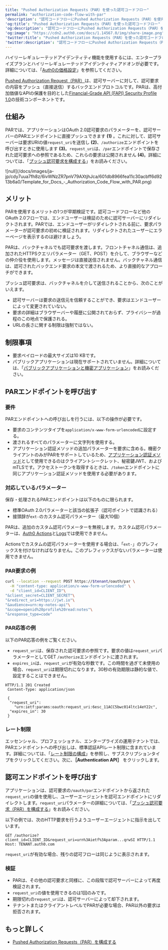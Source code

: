 ```yaml
---
title: "Pushed Authorization Requests（PAR）を使った認可コードフロー"
permalink: "authorization-code-flow-with-par"
'description': "認可コードフローにPushed Authorization Requests（PAR）を使用する方法について説明します。"
'og:title': "Pushed Authorization Requests（PAR）を使った認可コードフロー"
'og:description': "認可コードフローにPushed Authorization Requests（PAR）を使用する方法について説明します。"
'og:image': "https://cdn2.auth0.com/docs/1.14567.0/img/share-image.png"
'twitter:title': "Pushed Authorization Requests（PAR）を使った認可コードフロー"
'twitter:description': "認可コードフローにPushed Authorization Requests（PAR）を使用する方法について説明します。"
---
```


<Callout icon="file-lines" color="#0EA5E9" iconType="regular">

ハイリーレギュレーテッドアイデンティティ機能を使用するには、エンタープライズプランとハイリーレギュレーテッドアイデンティティアドオンが必要です。詳細については、「[Auth0の価格設定](https://auth0.com/pricing/)」を参照してください。

</Callout>

[Pushed Authorization Request（PAR）](https://datatracker.ietf.org/doc/html/rfc9126)は、認可サーバーに対して、認可要求の内容をプッシュ（直接送信）するバックエンドプロトコルです。PARは、高付加価値なAPIの保護を目的とした[Financial-Grade API (FAPI) Security Profile 1.0](https://openid.net/specs/openid-financial-api-part-2-1_0.html)の技術コンポーネントです。

## 仕組み

PARでは、アプリケーションは<Tooltip data-tooltip-id="react-containers-DefinitionTooltip-1" href="/docs/ja-jp/glossary?term=oath2" tip="OAuth 2.0: 認可プロトコルとワークフローを定義する認可フレームワーク。" cta="用語集の表示">OAuth 2.0</Tooltip>認可要求のパラメーターを、認可サーバーのPARエンドポイントに直接プッシュできます **(1)** 。これに対して、認可サーバーは要求URIの値`request_uri`を送信し **(2)**、`/authorize`エンドポイントを呼び出すときに使用します **(3)**。`request_uri`は、`/par`エンドポイントで保存された認可要求への参照であるため、これらの要求は公開されません **(4)**。詳細については、「[プッシュ認可要求を構成する](/docs/ja-jp/get-started/applications/configure-par)」をお読みください。

<Frame>![null](/docs/images/ja-jp/cdy7uua7fh8z/6ivWNzZR7pnV79AXtjhJca/601db8966fea11c30acbff6d9213b6a0/Template_for_Docs_-_Authorization_Code_Flow_with_PAR.png)</Frame>

## メリット

PARを使用するメリットの1つが早期検証です。認可コードフローなど他のOAuth 2.0フローでは、エンドユーザーは検証のために認可サーバーにリダイレクトされます。PARでは、エンドユーザーがリダイレクトされる前に、要求パラメーターが認可要求の初めに検証されます。リダイレクトされたユーザーにエラーページを表示するのは避けましょう。

PARは、バックチャネルでも認可要求を渡します。フロントチャネル通信は、追加されたHTTPSクエリパラメーター（GET、POST）を介して、ブラウザーなどの仲介役を使用します。メッセージは直接送信されません。バックチャネル通信は、認可されたバックエンド要求の本文で渡されるため、より直接的なアプローチができます。

プッシュ認可要求は、バックチャネルを介して送信されることから、次のことがいえます。

* 認可サーバーは要求の送信元を信頼することができ、要求はエンドユーザーによって変更されていない。
* 要求の詳細はブラウザーバーや履歴に公開されておらず、プライバシーが過程のこの地点で保護される。
* URLの長さに関する制限は強制ではない。

## 制限事項

* 要求ペイロードの最大サイズは10 KBです。
* パブリックアプリケーションは現在サポートされていません。詳細については、「[パブリックアプリケーションと機密アプリケーション](/docs/ja-jp/get-started/applications/confidential-and-public-applications)」をお読みください。

## PARエンドポイントを呼び出す

### 要件

PARエンドポイントへの呼び出しを行うには、以下の操作が必要です。

* 要求のコンテンツタイプを`application/x-www-form-urlencoded`に設定する。
* 渡されるすべてのパラメーターに文字列を使用する。
* アプリケーション認証メソッドの追加パラメーターを要求に含める。機密クライアントのみがPARをサポートしているため、[アプリケーション認証メソッド](https://auth0.com/docs/api/authentication#authentication-methods)として使用できるのはクライアントシークレット、秘密鍵<Tooltip data-tooltip-id="react-containers-DefinitionTooltip-3" href="/docs/ja-jp/glossary?term=json-web-token" tip="JSON Web Token（JWT）: 二者間のクレームを安全に表現するために使用される標準IDトークン形式（および多くの場合、アクセストークン形式）。" cta="用語集の表示">JWT</Tooltip>、およびmTLSです。アクセストークンを取得するときは、`/token`エンドポイントに同じアプリケーション認証メソッドを使用する必要があります。

### 対応しているパラメーター

保存・処理されるPARエンドポイントは以下のものに限られます。

* 標準OAuth 2.0パラメーターと該当の拡張子（認可ポイントで認識される）
* 接頭辞が`ext-`のカスタム認可パラメーター（最大10個）

PARは、追加のカスタム認可パラメーターを無視します。カスタム認可パラメーターは、[Auth0 Actions](/docs/ja-jp/customize/actions)と[Logs](/docs/ja-jp/deploy-monitor/logs)では使用できません。

<Callout icon="file-lines" color="#0EA5E9" iconType="regular">

Actionsでカスタムの認可パラメーターを使用する場合は、「`ext-`」のプレフィックスを付けなければなりません。このプレフィックスがないパラメーターは使用できません。

</Callout>

### PAR要求の例

```bash lines
curl --location --request POST https://$tenant/oauth/par \
  -H "content-type: application/x-www-form-urlencoded" \
  -d "client_id=CLIENT_ID"\
"&client_secret=CLIENT_SECRET"\
"&redirect_uri=https://jwt.io"\
"&audience=urn:my-notes-api"\
"&scope=openid%20profile%20read:notes"\
"&response_type=code"
```

### PAR応答の例

以下のPAR応答の例をご覧ください。

* `request_uri`は、保存された認可要求の参照です。要求の値は`request_uri`パラメーターとしてGET `/authorize`エンドポイントに渡されます。
* `expires_in`は、`request_uri`が有効な秒数です。この時間を過ぎて未使用の場合、`request_uri`は期限切れになります。30秒の有効期限は静的な値で、設定することはできません。

``` lines
HTTP/1.1 201 Created
 Content-Type: application/json

 {
  "request_uri":
    "urn:ietf:params:oauth:request_uri:6esc_11ACC5bwc014ltc14eY22c",
  "expires_in": 30
 }
```

### レート制限

エッセンシャル、プロフェッショナル、エンタープライズの運用テナントでは、PARエンドポイントへの呼び出しは、標準認証APIレート制限に含まれています。詳細については、「[レート制限の構成](/docs/ja-jp/troubleshoot/customer-support/operational-policies/rate-limit-policy/rate-limit-configurations)」を参照し、サブスクリプションタイプをクリックしてください。次に、**［Authentication API］** をクリックします。

## 認可エンドポイントを呼び出す

アプリケーションは、認可要求の`/oauth/par`エンドポイントから返された`request_uri`の値を使用し、ユーザーエージェントを認可エンドポイントにリダイレクトします。`request_uri`パラメーターの詳細については、「[プッシュ認可要求（PAR）を構成する](/docs/ja-jp/get-started/applications/configure-par)」をお読みください。

以下の例では、次のHTTP要求を行うようユーザーエージェントに指示を出しています。

``` lines
GET /authorize?client_id=CLIENT_ID&request_uri=urn%3Aietf%3Aparam...qrwSI HTTP/1.1 Host: TENANT.auth0.com
```

`request_uri`が有効な場合、残りの認可フローは同じように表示されます。

### 検証

* PARは、その他の認可要求と同様に、この段階で認可サーバーによって再度検証されます。
* `request_uri`の値を使用できるのは1回のみです。
* 期限切れの`request_uri`は、認可サーバーによって却下されます。
* テナントまたはクライアントレベルでPARが必要な場合、PAR以外の要求は拒否されます。

## もっと詳しく

* [Pushed Authorization Requests（PAR）を構成する](/docs/ja-jp/get-started/applications/configure-par)